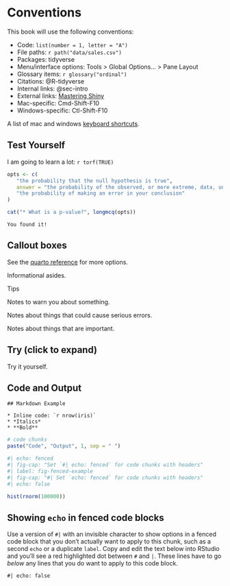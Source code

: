 # Conventions {#sec-conventions}

This book will use the following conventions:

* Code: `list(number = 1, letter = "A")`
* File paths: `r path("data/sales.csv")`
* Packages: <pkg>tidyverse</pkg>
* Menu/interface options: <if>Tools > Global Options... > Pane Layout</if>
* Glossary items: `r glossary("ordinal")`
* Citations: @R-tidyverse
* Internal links: @sec-intro
* External links: [Mastering Shiny](https://mastering-shiny.org/)
* Mac-specific: <mac>Cmd-Shift-F10</mac> 
* Windows-specific: <pc>Ctl-Shift-F10</pc>

A list of mac and windows [keyboard shortcuts](https://support.posit.co/hc/en-us/articles/200711853-Keyboard-Shortcuts-in-the-RStudio-IDE).


## Test Yourself

I am going to learn a lot: `r torf(TRUE)`

```r
opts <- c(
   "the probability that the null hypothesis is true",
   answer = "the probability of the observed, or more extreme, data, under the assumption that the null-hypothesis is true",
   "the probability of making an error in your conclusion"
)

cat("* What is a p-value?", longmcq(opts))
```


```block
You found it!
```

## Callout boxes

[See the [quarto reference](https://quarto.org/docs/authoring/callouts.html) for more options.]{.aside}

::: {.callout-note}
Informational asides.
:::

::: {.callout-tip}
Tips
:::

::: {.callout-warning}
Notes to warn you about something.
:::

::: {.callout-caution}
Notes about things that could cause serious errors.
:::

::: {.callout-important}
Notes about things that are important.
:::

::: {.callout-note .try collapse="true"}
## Try (click to expand)
Try it yourself.
:::

## Code and Output

```verbatim
## Markdown Example

* Inline code: `r nrow(iris)`
* *Italics*
* **Bold**
```

```r
# code chunks
paste("Code", "Output", 1, sep = " ")
```


```r
#| echo: fenced
#| fig-cap: "Set `#| echo: fenced` for code chunks with headers"
#| label: fig-fenced-example
#‎| fig-cap: "#| Set `echo: fenced` for code chunks with headers"
#‎| echo: false

hist(rnorm(100000))
```

:::{.callout-warning collapse="true"}
## Showing `echo` in fenced code blocks

Use a version of `#‎|` with an invisible character to show options in a fenced code block that you don't actually want to apply to this chunk, such as a second `echo` or a duplicate `label`. Copy and edit the text below into RStudio and you'll see a red highlighted dot between `#` and `|`. These lines have to go *below* any lines that you do want to apply to this code block.

```
#‎| echo: false
```
:::






